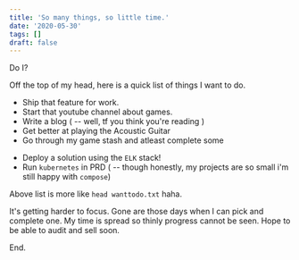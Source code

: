 ```yaml
---
title: 'So many things, so little time.'
date: '2020-05-30'
tags: []
draft: false
---
```


Do I?

Off the top of my head, here is a quick list of things I want to do.

- Ship that feature for work.
- Start that youtube channel about games.
- Write a blog ( -- well, tf you think you're reading )
- Get better at playing the Acoustic Guitar
- Go through my game stash and atleast complete some

* Deploy a solution using the `ELK` stack!
* Run `kubernetes` in PRD ( -- though honestly, my projects are so small i'm still happy with `compose`)

Above list is more like `head wanttodo.txt` haha.

It's getting harder to focus. Gone are those days when I can pick and complete one. My time is spread so thinly progress cannot be seen. Hope to be able to audit and sell soon.

End.
